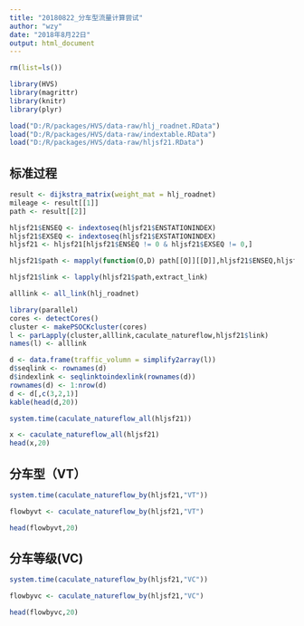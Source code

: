 ```yaml
---
title: "20180822_分车型流量计算尝试"
author: "wzy"
date: "2018年8月22日"
output: html_document
---
```


```r
rm(list=ls())
```


```r
library(HVS)
library(magrittr)
library(knitr)
library(plyr)
```

```r
load("D:/R/packages/HVS/data-raw/hlj_roadnet.RData")
load("D:/R/packages/HVS/data-raw/indextable.RData")
load("D:/R/packages/HVS/data-raw/hljsf21.RData")
```

## 标准过程

```r
result <- dijkstra_matrix(weight_mat = hlj_roadnet)
mileage <- result[[1]]
path <- result[[2]]
```

```r
hljsf21$ENSEQ <- indextoseq(hljsf21$ENSTATIONINDEX)
hljsf21$EXSEQ <- indextoseq(hljsf21$EXSTATIONINDEX)
hljsf21 <- hljsf21[hljsf21$ENSEQ != 0 & hljsf21$EXSEQ != 0,]
```

```r
hljsf21$path <- mapply(function(O,D) path[[O]][[D]],hljsf21$ENSEQ,hljsf21$EXSEQ)
```

```r
hljsf21$link <- lapply(hljsf21$path,extract_link)
```

```r
alllink <- all_link(hlj_roadnet)
```

```r
library(parallel)
cores <- detectCores()
cluster <- makePSOCKcluster(cores)
l <- parLapply(cluster,alllink,caculate_natureflow,hljsf21$link)
names(l) <- alllink
```

```r
d <- data.frame(traffic_volumn = simplify2array(l))
d$seqlink <- rownames(d)
d$indexlink <- seqlinktoindexlink(rownames(d))
rownames(d) <- 1:nrow(d)
d <- d[,c(3,2,1)]
kable(head(d,20))
```

```r
system.time(caculate_natureflow_all(hljsf21))
```


```r
x <- caculate_natureflow_all(hljsf21)
head(x,20)
```


## 分车型（VT）

```r
system.time(caculate_natureflow_by(hljsf21,"VT"))
```

```r
flowbyvt <- caculate_natureflow_by(hljsf21,"VT")
```

```r
head(flowbyvt,20)
```

## 分车等级(VC)

```r
system.time(caculate_natureflow_by(hljsf21,"VC"))
```


```r
flowbyvc <- caculate_natureflow_by(hljsf21,"VC")
```

```r
head(flowbyvc,20)
```

